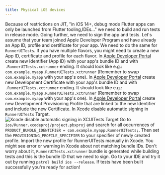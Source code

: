 ```yaml
---
title: Physical iOS devices
---
```


Because of restrictions on JIT, "in iOS 14+, debug mode Flutter apps can only be launched from Flutter tooling,IDEs..." we need to build and run tests in release mode.
Going further, we need to sign the app and tests. Let's assume that your team joined Apple Developer Program and have already an App ID, profile and certificate for your app. We need to do the same for `RunnerUITests`.
<Warning>
  If you have multiple flavors, you might need to create a new App ID, certificate and profile for each flavor.
</Warning>
<Steps>
  <Step>
    In [Apple Developer Portal](https://developer.apple.com) create new Identifier (App ID) with your app's bundle ID and with `.RunnerUITests.xctrunner` ending. It should look like e.g.: `com.example.myapp.RunnerUITests.xctrunner` (Remember to swap `com.example.myapp` with your app's one).
  </Step>
  <Step>
    In [Apple Developer Portal](https://developer.apple.com) create new Development Certificate with your app's bundle ID and with `.RunnerUITests.xctrunner` ending. It should look like e.g.: `com.example.myapp.RunnerUITests.xctrunner` (Remember to swap `com.example.myapp` with your app's one).
  </Step>
  <Step>
    In [Apple Developer Portal](https://developer.apple.com) create new Development Provisioning Profile that are linked to the new Identifier and include the new Certificate.
  </Step>
  <Step>
    In Xcode disable automatic signing in `RunnerUITests` Target.
    ![Xcode disable automatic signing in XCUITests Target](/assets/ios_runneruitests_disable_automatic_signing.png)
  </Step>
  <Step>
    Go to `ios/Runner.xcodeproj/project.pbxproj` and search for all occurrences of `PRODUCT_BUNDLE_IDENTIFIER = com.example.myapp.RunnerUITests;`. Then set the `PROVISIONING_PROFILE_SPECIFIER` to your specifier of newly created profile.
  </Step>
  <Step>
    Import the new profile for RunnerUITests manually in Xcode.
  <Warning>
    You might see error or warning in Xcode about not matching bundle IDs. Don't worry about it, `RunnerUITests.xctrunner` bundle is generated while building tests and this is the bundle ID that we need to sign.
  </Warning>
  </Step>
  <Step>
    Go to your IDE and try it out by running `patrol build ios --release`. If tests have been built successfully you're ready for action!
  </Step>
</Steps>
